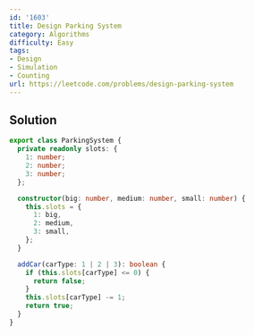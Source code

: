 ```yaml
---
id: '1603'
title: Design Parking System
category: Algorithms
difficulty: Easy
tags:
- Design
- Simulation
- Counting
url: https://leetcode.com/problems/design-parking-system
---
```


## Solution

```typescript filename="solution.ts" copy
export class ParkingSystem {
  private readonly slots: {
    1: number;
    2: number;
    3: number;
  };

  constructor(big: number, medium: number, small: number) {
    this.slots = {
      1: big,
      2: medium,
      3: small,
    };
  }

  addCar(carType: 1 | 2 | 3): boolean {
    if (this.slots[carType] <= 0) {
      return false;
    }
    this.slots[carType] -= 1;
    return true;
  }
}
```

